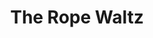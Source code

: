 ---
title: The Rope Waltz
publish: ture
tuneMeta:
    rhythm: Waltz
    type:
        - session
tuneDots:
    - dots:
        image: 
            src: /tunes/the-rope-waltz/the-rope-waltz.jpg
            height: 1280
            width: 933
            alt: The Rope Waltz
tuneVideo:
    - video: 
        title: The Rope Waltz played by Carolyn Francis
        src: /tunes/the-rope-waltz/the-rope-waltz.mp4
---